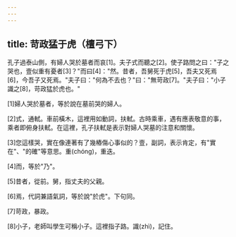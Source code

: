 ```yaml
---
---
---
```

title: 苛政猛于虎（檀弓下）
---



孔子過泰山側，有婦人哭於墓者而哀[1]。夫子式而聽之[2]。使子路問之曰："子之哭也，壹似重有憂者[3]？"而曰[4]："然。昔者，吾舅死于虎[5]，吾夫又死焉[6]，今吾子又死焉。"夫子曰："何為不去也？"曰："無苛政[7]。"夫子曰："小子識之[8]，苛政猛於虎也。"

[1]婦人哭於墓者，等於說在墓前哭的婦人。

[2]式，通軾。車前橫木，這裡用如動詞，扶軾。古時乘車，遇有應表敬意的事，乘者即俯身扶軾。在這裡，孔子扶軾是表示對婦人哭墓的注意和關懷。

[3]您這樣哭，實在像連著有了幾樁傷心事似的？壹，副詞，表示肯定，有"實在"、"的確"等意思。重(chóng)，重迭。

[4]而，等於"乃"。

[5]昔者，從前。舅，指丈夫的父親。

[6]焉，代詞兼語氣詞，等於說"於虎"。下句同。

[7]苛政，暴政。

[8]小子，老師叫學生可稱小子。這裡指子路。識(zhì)，記住。